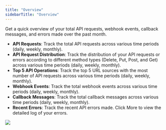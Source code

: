 ```yaml
---
title: "Overview"
sidebarTitle: "Overview"
---
```


Get a quick overview of your total API requests, webhook events, callback messages, and errors made over the past month.

- **API Requests**: Track the total API requests across various time periods (daily, weekly, monthly).
- **API Request Distribution**: Track the distribution of your API requests or errors according to different method types (Delete, Put, Post, and Get) across various time periods (daily, weekly, monthly).
- **Top 5 API Operations**: Track the top 5 URL sources with the most number of API requests across various time periods (daily, weekly, monthly).
- **Webhook Events**: Track the total webhook events across various time periods (daily, weekly, monthly).
- **Callback Messages**: Track the total callback messages across various time periods (daily, weekly, monthly).
- **Recent Errors**: Track the recent API errors made. Click More to view the detailed log of your errors.

<img src="/en/images/developer-console/overview.png" className="screenshot_full_screen"/>